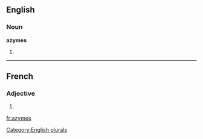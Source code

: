 ==English==

===Noun===
'''azymes'''

# {{plural of|[[azyme]]}}

[[Category:English plurals]]

----
==French==

===Adjective===
{{fr-adj-form}} {{p}}

# {{form of| plural|azyme|lang=French}}

[[fr:azymes]]

{{rfc-auto}}
